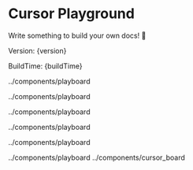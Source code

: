 # Cursor Playground



Write something to build your own docs! 🎁

<div>
    <p>Version: {version}</p>
    <p>BuildTime: {buildTime}</p>
</div>


<EditableManually 
  initialContent="在 这里 <img src='https://picsum.photos/30/20'> 开始 编辑..." 
  stride="char"
/>../components/playboard



<EditableManually 
  initialContent="在 这里 开始 编辑..." 
  stride="word"
/>../components/playboard




<EditableManually 
  initialContent="在 这里 开始 编辑...在 这里 开始 编辑...在 这在 这里 开始 编辑...在 这里 开始 编辑...在 这在 这里 开始 编辑...在 这里 开始 编辑...在在在<b>在这里编辑</b> 这在 这里 开始 编辑...在 这里 开始 编辑...在 这在 这里 开始 编辑...在 这里 开始 编辑...在 这在 这里 开始 编辑...<b>在 这里里里</b>开始 编辑...在 这在 这里 开始 编辑...在 这里 开始 编辑...在 这在 这里 开始 编辑...在 这里 开始 编辑...在 这里 开始 编辑...在 这里 开始 编辑...在 这里 开始 编辑...在 这里 开始 编辑...在 这里 开始 编辑..." 
  stride="softline"
/>../components/playboard


<EditableManually 
  initialContent="在 这里 开始 编辑...在 这里 开始 编辑...在 这在 这里 开始 编辑...在 这里 开始 编辑...在 这在 这里 开始 编辑...在 这里 开始 编辑...在在在<b>在这里编辑</b> 这在 这里 开始 编辑...在 这里 开始 编辑...在 这在 这里 开始 编辑...在 这里 开始 编辑...在 这在 这里 开始 编辑...<label>不可编辑元素</label>开始 编辑...在 这在 这里 开始 编辑...在 这里 开始 编辑...在 这在 这里 开始 编辑...在 这里 开始 编辑...在 这里 开始 编辑...在 这里 开始 编辑...在 这里 开始 编辑...在 这里 开始 编辑...在 这里 开始 编辑..." 
  stride="char"
/>../components/playboard


<EditablePlayable 
initialContent="在 这里 开始 编辑..." 
stride="char"
/>../components/playboard

<EditablePlayable 
initialContent="在 这里 开始 编辑..." 
stride="word"
/>../components/playboard
../components/cursor_board